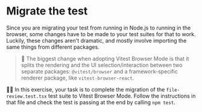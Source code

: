 # Migrate the test

<EpicVideo url="https://www.epicweb.dev/workshops/react-component-testing-with-vitest/vitest-browser-mode/migrate-the-test" />

Since you are migrating your test from running in Node.js to running in the browser, some changes have to be made to your test suites for that to work. Luckily, these changes aren't dramatic, and mostly involve importing the same things from different packages.

> 🦉 The biggest change when adopting Vitest Browser Mode is that it splits the rendering and the UI selection/interaction between two separate packages: `@vitest/browser` and a framework-specific renderer package, like `vitest-browser-react`.

👨‍💼 In this exercise, your task is to complete the migration of the `file-review.test.tsx` test suite to Vitest Browser Mode. Follow the instructions in that file and check the test is passing at the end by calling `npm test`.
